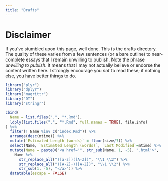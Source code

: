 ```yaml
---
title: "Drafts"
---
```


# Disclaimer

If you've stumbled upon this page, well done. This is the drafts directory. The quality of these varies from a few sentences (or a bare outline) to near-complete essays that I remain unwilling to publish. Note the phrase *unwilling to publish*. It means that I may not actually believe or endorse the content written here. I strongly encourage you *not* to read these; if nothing else, you have better things to do.

```r
library("plyr")
library("dplyr")
library("magrittr")
library("DT")
library("stringr")

cbind(
  Name = list.files(".", "*.Rmd"),
  ldply(list.files(".", "*.Rmd", full.names = TRUE), file.info)
) %>%
  filter(! Name %in% c("index.Rmd")) %>%
  arrange(desc(mtime)) %>%
  mutate(`Estimated Length (words)` = floor(size/7)) %>%
  select(Name, `Estimated Length (words)`, `Last Modified`=mtime) %>%
  mutate(Name = paste0("<a href='", str_sub(Name, 1, -5), ".html'>",
    Name %>%
      str_replace_all("([a-z])([A-Z])", "\\1 \\2") %>%
      str_replace_all("([A-Z]+)([A-Z])", "\\1 \\2") %>%
      str_sub(1, -5), "</a>")) %>%
  datatable(escape = FALSE)
```
